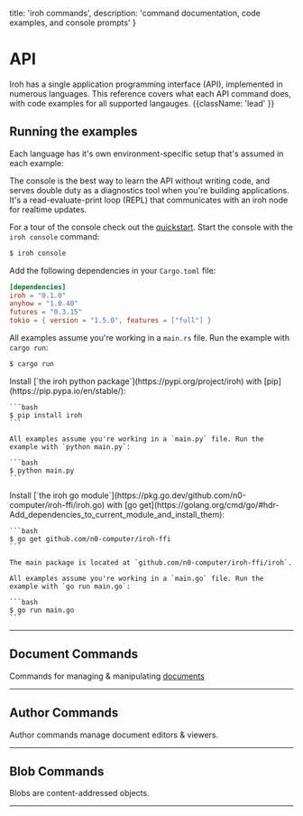 
  title: 'iroh commands',
  description: 'command documentation, code examples, and console prompts'
}

# API

Iroh has a single application programming interface (API), implemented in numerous languages. This reference covers what each API command does, with code examples for all supported langauges. {{className: 'lead' }}


## Running the examples

Each language has it's own environment-specific setup that's assumed in each example:

<TabGroup>
  <div language='console' title='console'>

The console is the best way to learn the API without writing code, and serves double duty as a diagnostics tool when you're building applications. It's a read-evaluate-print loop (REPL) that communicates with an iroh node for realtime updates.

For a tour of the console check out the [quickstart](/docs/quickstart). Start the console with the `iroh console` command:

```bash
$ iroh console
```

  </div>

  <div language='rust' title='rust'>

Add the following dependencies in your `Cargo.toml` file:
```toml {{ title: 'Cargo.toml' }}
[dependencies]
iroh = "0.1.0"
anyhow = "1.0.40"
futures = "0.3.15"
tokio = { version = "1.5.0", features = ["full"] }
```

All examples assume you're working in a `main.rs` file. Run the example with `cargo run`:

```bash {{ title: 'run' }}
$ cargo run
```
  </div>

  <div language='python' title='python'>
    Install [`the iroh python package`](https://pypi.org/project/iroh) with [pip](https://pip.pypa.io/en/stable/):

    ```bash
    $ pip install iroh
    ```

    All examples assume you're working in a `main.py` file. Run the example with `python main.py`:

    ```bash
    $ python main.py
    ```
  </div>

  <div language='go' title='go'>
    Install [`the iroh go module`](https://pkg.go.dev/github.com/n0-computer/iroh-ffi/iroh.go) with [go get](https://golang.org/cmd/go/#hdr-Add_dependencies_to_current_module_and_install_them):

    ```bash
    $ go get github.com/n0-computer/iroh-ffi
    ```

    The main package is located at `github.com/n0-computer/iroh-ffi/iroh`.

    All examples assume you're working in a `main.go` file. Run the example with `go run main.go`:

    ```bash
    $ go run main.go
    ```
  </div>
</TabGroup>

---


## Document Commands

Commands for managing & manipulating [documents](/docs/layers/documents)

<ApiCommands commands={commands.doc} />

---

## Author Commands

Author commands manage document editors & viewers.

<ApiCommands commands={commands.author} />

---

## Blob Commands

Blobs are content-addressed objects.

<ApiCommands commands={commands.blob} />

---